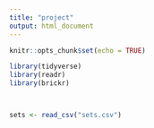 ```yaml
---
title: "project"
output: html_document
---
```


```r
knitr::opts_chunk$set(echo = TRUE)
```

```r

library(tidyverse)
library(readr)
library(brickr)




```



```r

sets <- read_csv("sets.csv")



```



